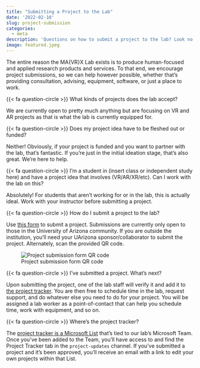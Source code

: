 ```yaml
---
title: "Submitting a Project to the Lab"
date: '2022-02-10'
slug: project-submission
categories:
  - meta
description: 'Questions on how to submit a project to the lab? Look no further!'
image: featured.jpeg
---
```


The entire reason the MA{VR}X Lab exists is to produce human-focused and applied research products and services. To that end, we encourage project submissions, so we can help however possible, whether that's providing consultation, advising, equipment, software, or just a place to work.

{{< fa question-circle >}} What kinds of projects does the lab accept?

We are currently open to pretty much anything but are focusing on VR and AR projects as that is what the lab is currently equipped for.

{{< fa question-circle >}} Does my project idea have to be fleshed out or funded?

Neither! Obviously, if your project is funded and you want to partner with the lab, that's fantastic. If you're just in the initial ideation stage, that's also great. We're here to help.

{{< fa question-circle >}} I’m a student in (insert class or independent study here) and have a project idea that involves (VR/AR/XR/etc). Can I work with the lab on this?

Absolutely! For students that aren't working for or in the lab, this is actually ideal. Work with your instructor before submitting a project.

{{< fa question-circle >}} How do I submit a project to the lab?

Use [this form](https://forms.office.com/r/ABPfYchMPD) to submit a project. Submissions are currently only open to those in the University of Arizona community. If you are outside the institution, you'll need your UArizona sponsor/collaborator to submit the project. Alternately, scan the provided QR code.

::: column-margin
![Project submission form QR code](project-submission-form.png)
:::

{{< fa question-circle >}} I’ve submitted a project. What’s next?

Upon submitting the project, one of the lab staff will verify it and add it to [the project tracker](https://emailarizona.sharepoint.com/sites/CAST-MAVRX-Lab/Lists/Project%20Tracker/). You are then free to schedule time in the lab, request support, and do whatever else you need to do for your project. You will be assigned a lab worker as a point-of-contact that can help you schedule time, work with equipment, and so on.

{{< fa question-circle >}} Where’s the project tracker?

The [project tracker is a Microsoft List](https://emailarizona.sharepoint.com/sites/CAST-MAVRX-Lab/Lists/Project%20Tracker/) that's tied to our lab's Microsoft Team. Once you've been added to the Team, you'll have access to and find the Project Tracker tab in the `project-updates` channel. If you've submitted a project and it's been approved, you'll receive an email with a link to edit your own projects within that List.

